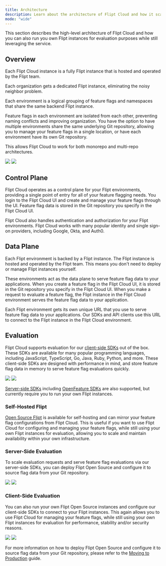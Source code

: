 ```yaml
---
title: Architecture
description: Learn about the architecture of Flipt Cloud and how it scales to meet your needs
mode: "wide"
---
```


This section describes the high-level architecture of Flipt Cloud and how you can also run you own Flipt instances for evaluation purposes while still leveraging the service.

## Overview

Each Flipt Cloud instance is a fully Flipt instance that is hosted and operated by the Flipt team.

Each organization gets a dedicated Flipt instance, eliminating the noisy neighbor problem.

Each environment is a logical grouping of feature flags and namespaces that share the same backend Flipt instance.

Feature flags in each environment are isolated from each other, preventing naming conflicts and improving organization. You have the option to have multiple environments share the same underlying Git repository, allowing you to manage your feature flags in a single location, or have each environment have its own Git repository.

This allows Flipt Cloud to work for both monorepo and multi-repo architectures.

<img
  className="block dark:hidden"
  src="/images/cloud/architecture/overview-light.svg"
/>
<img
  className="hidden dark:block"
  src="/images/cloud/architecture/overview-dark.svg"
/>

## Control Plane

Flipt Cloud operates as a control plane for your Flipt environments, providing a single point of entry for all of your feature flagging needs. You login to the Flipt Cloud UI and create and manage your feature flags through the UI. Feature flag data is stored in the Git repository you specify in the Flipt Cloud UI.

Flipt Cloud also handles authentication and authorization for your Flipt environments. Flipt Cloud works with many popular identity and single sign-on providers, including Google, Okta, and Auth0.

## Data Plane

Each Flipt environment is backed by a Flipt instance. The Flipt instance is hosted and operated by the Flipt team. This means you don't need to deploy or manage Flipt instances yourself.

These environments act as the data plane to serve feature flag data to your applications. When you create a feature flag in the Flipt Cloud UI, it is stored in the Git repository you specify in the Flipt Cloud UI. When you make a request to evaluate a feature flag, the Flipt instance in the Flipt Cloud environment serves the feature flag data to your application.

Each Flipt environment gets its own unique URL that you use to serve feature flag data to your applications. Our SDKs and API clients use this URL to connect to the Flipt instance in the Flipt Cloud environment.

## Evaluation

Flipt Cloud supports evaluation for our [client-side SDKs](/integration/client) out of the box. These SDKs are available for many popular programming languages, including JavaScript, TypeScript, Go, Java, Ruby, Python, and more. These client-side SDKs are designed with performance in mind, and store feature flag data in memory to serve feature flag evaluations quickly.

<img
  className="block dark:hidden"
  src="/images/cloud/architecture/client-evaluation-cloud-light.svg"
/>
<img
  className="hidden dark:block"
  src="/images/cloud/architecture/client-evaluation-cloud-dark.svg"
/>

[Server-side SDKs](/integration/server) including [OpenFeature SDKs](/integration/openfeature) are also supported, but currently require you to run your own Flipt instances.

### Self-Hosted Flipt

[Open Source Flipt](/) is available for self-hosting and can mirror your feature flag configurations from Flipt Cloud. This is useful if you want to use Flipt Cloud for configuring and managing your feature flags, while still using your own Flipt instances for evaluation, allowing you to scale and maintain availability within your own infrastructure.

### Server-Side Evaluation

To scale evaluation requests and serve feature flag evaluations via our server-side SDKs, you can deploy Flipt Open Source and configure it to source flag data from your Git repository.

<img
  className="block dark:hidden"
  src="/images/cloud/architecture/server-evaluation-self-hosted-light.svg"
/>
<img
  className="hidden dark:block"
  src="/images/cloud/architecture/server-evaluation-self-hosted-dark.svg"
/>

### Client-Side Evaluation

You can also run your own Flipt Open Source instances and configure our client-side SDKs to connect to your Flipt instances. This again allows you to use Flipt Cloud for managing your feature flags, while still using your own Flipt instances for evaluation for performance, stability and/or security reasons.

<img
  className="block dark:hidden"
  src="/images/cloud/architecture/client-evaluation-self-hosted-light.svg"
/>
<img
  className="hidden dark:block"
  src="/images/cloud/architecture/client-evaluation-self-hosted-dark.svg"
/>

For more information on how to deploy Flipt Open Source and configure it to source flag data from your Git repository, please refer to the [Moving to Production](/cloud/guides/production) guide.
